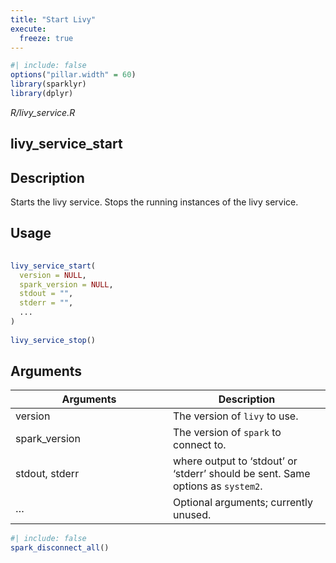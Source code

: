 ```yaml
---
title: "Start Livy"
execute:
  freeze: true
---
```


```r
#| include: false
options("pillar.width" = 60)
library(sparklyr) 
library(dplyr)
```

*R/livy_service.R*

## livy_service_start

## Description
 Starts the livy service.  Stops the running instances of the livy service. 


## Usage
```r
 
livy_service_start( 
  version = NULL, 
  spark_version = NULL, 
  stdout = "", 
  stderr = "", 
  ... 
) 
 
livy_service_stop() 
```

## Arguments
|Arguments|Description|
|---|---|
| version | The version of `livy` to use. |
| spark_version | The version of `spark` to connect to. |
| stdout, stderr | where output to 'stdout' or 'stderr' should be sent. Same options as `system2`. |
| ... | Optional arguments; currently unused. |








```r
#| include: false
spark_disconnect_all()
```
